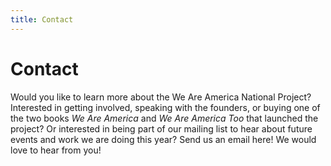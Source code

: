 ```yaml
---
title: Contact
---
```



<Layout width="thin">

# Contact

Would you like to learn more about the We Are America National Project? Interested in getting involved, speaking with the founders, or buying one of the two books _We Are America_ and _We Are America Too_ that launched the project? Or interested in being part of our mailing list to hear about future events and work we are doing this year? Send us an email here! We would love to hear from you!

<br />

<ContactForm />

</Layout>
